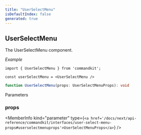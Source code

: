 ```yaml
---
title: "UserSelectMenu"
isDefaultIndex: false
generated: true
---
```



<!-- This file was generated from the CommandKit source. Do not modify. Instead, re-run the "docgen" script -->


## UserSelectMenu

<GenerationInfo sourceFile="packages/commandkit/src/components/v1/select-menu/SelectMenu.ts" sourceLine="198" packageName="commandkit" />

The UserSelectMenu component.



*Example*

```tsx
import { UserSelectMenu } from 'commandkit';

const userSelectMenu = <UserSelectMenu />
```

```ts title="Signature"
function UserSelectMenu(props: UserSelectMenuProps): void
```
Parameters

### props

<MemberInfo kind="parameter" type={`<a href='/docs/next/api-reference/commandkit/interfaces/user-select-menu-props#userselectmenuprops'>UserSelectMenuProps</a>`} />

